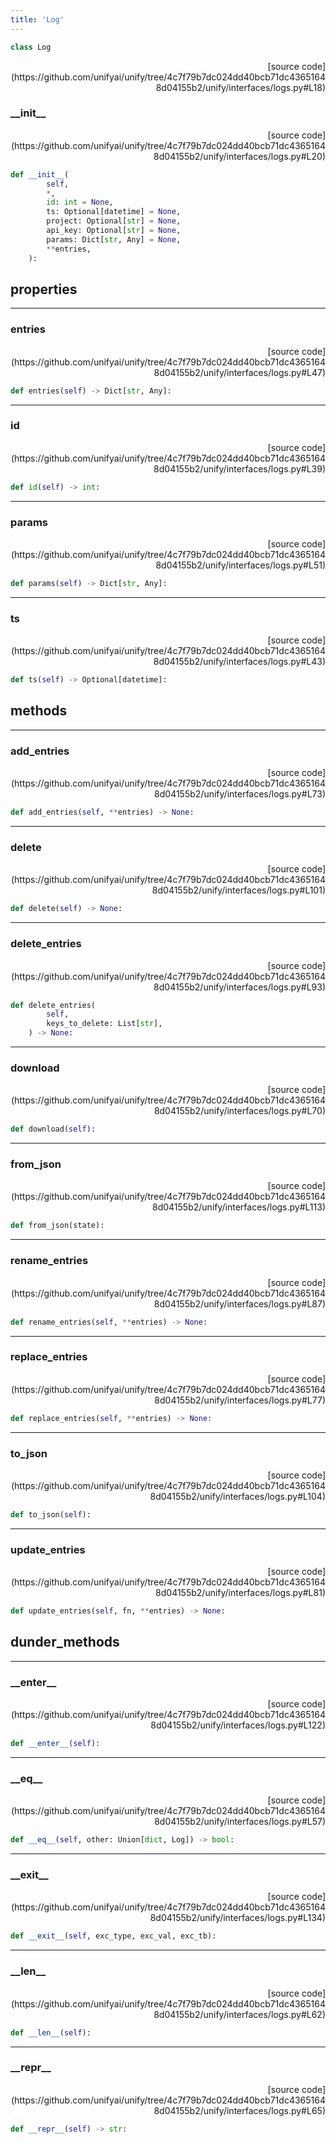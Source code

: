```yaml
---
title: 'Log'
---
```


```python
class Log
```

<p align="right">[source code](https://github.com/unifyai/unify/tree/4c7f79b7dc024dd40bcb71dc43651648d04155b2/unify/interfaces/logs.py#L18)</p>



### \_\_init\_\_

<p align="right">[source code](https://github.com/unifyai/unify/tree/4c7f79b7dc024dd40bcb71dc43651648d04155b2/unify/interfaces/logs.py#L20)</p>

```python
def __init__(
        self,
        *,
        id: int = None,
        ts: Optional[datetime] = None,
        project: Optional[str] = None,
        api_key: Optional[str] = None,
        params: Dict[str, Any] = None,
        **entries,
    ):
```



## properties

---

### entries

<p align="right">[source code](https://github.com/unifyai/unify/tree/4c7f79b7dc024dd40bcb71dc43651648d04155b2/unify/interfaces/logs.py#L47)</p>

```python
def entries(self) -> Dict[str, Any]:
```



---

### id

<p align="right">[source code](https://github.com/unifyai/unify/tree/4c7f79b7dc024dd40bcb71dc43651648d04155b2/unify/interfaces/logs.py#L39)</p>

```python
def id(self) -> int:
```



---

### params

<p align="right">[source code](https://github.com/unifyai/unify/tree/4c7f79b7dc024dd40bcb71dc43651648d04155b2/unify/interfaces/logs.py#L51)</p>

```python
def params(self) -> Dict[str, Any]:
```



---

### ts

<p align="right">[source code](https://github.com/unifyai/unify/tree/4c7f79b7dc024dd40bcb71dc43651648d04155b2/unify/interfaces/logs.py#L43)</p>

```python
def ts(self) -> Optional[datetime]:
```



## methods

---

### add\_entries

<p align="right">[source code](https://github.com/unifyai/unify/tree/4c7f79b7dc024dd40bcb71dc43651648d04155b2/unify/interfaces/logs.py#L73)</p>

```python
def add_entries(self, **entries) -> None:
```



---

### delete

<p align="right">[source code](https://github.com/unifyai/unify/tree/4c7f79b7dc024dd40bcb71dc43651648d04155b2/unify/interfaces/logs.py#L101)</p>

```python
def delete(self) -> None:
```



---

### delete\_entries

<p align="right">[source code](https://github.com/unifyai/unify/tree/4c7f79b7dc024dd40bcb71dc43651648d04155b2/unify/interfaces/logs.py#L93)</p>

```python
def delete_entries(
        self,
        keys_to_delete: List[str],
    ) -> None:
```



---

### download

<p align="right">[source code](https://github.com/unifyai/unify/tree/4c7f79b7dc024dd40bcb71dc43651648d04155b2/unify/interfaces/logs.py#L70)</p>

```python
def download(self):
```



---

### from\_json

<p align="right">[source code](https://github.com/unifyai/unify/tree/4c7f79b7dc024dd40bcb71dc43651648d04155b2/unify/interfaces/logs.py#L113)</p>

```python
def from_json(state):
```



---

### rename\_entries

<p align="right">[source code](https://github.com/unifyai/unify/tree/4c7f79b7dc024dd40bcb71dc43651648d04155b2/unify/interfaces/logs.py#L87)</p>

```python
def rename_entries(self, **entries) -> None:
```



---

### replace\_entries

<p align="right">[source code](https://github.com/unifyai/unify/tree/4c7f79b7dc024dd40bcb71dc43651648d04155b2/unify/interfaces/logs.py#L77)</p>

```python
def replace_entries(self, **entries) -> None:
```



---

### to\_json

<p align="right">[source code](https://github.com/unifyai/unify/tree/4c7f79b7dc024dd40bcb71dc43651648d04155b2/unify/interfaces/logs.py#L104)</p>

```python
def to_json(self):
```



---

### update\_entries

<p align="right">[source code](https://github.com/unifyai/unify/tree/4c7f79b7dc024dd40bcb71dc43651648d04155b2/unify/interfaces/logs.py#L81)</p>

```python
def update_entries(self, fn, **entries) -> None:
```



## dunder_methods

---

### \_\_enter\_\_

<p align="right">[source code](https://github.com/unifyai/unify/tree/4c7f79b7dc024dd40bcb71dc43651648d04155b2/unify/interfaces/logs.py#L122)</p>

```python
def __enter__(self):
```



---

### \_\_eq\_\_

<p align="right">[source code](https://github.com/unifyai/unify/tree/4c7f79b7dc024dd40bcb71dc43651648d04155b2/unify/interfaces/logs.py#L57)</p>

```python
def __eq__(self, other: Union[dict, Log]) -> bool:
```



---

### \_\_exit\_\_

<p align="right">[source code](https://github.com/unifyai/unify/tree/4c7f79b7dc024dd40bcb71dc43651648d04155b2/unify/interfaces/logs.py#L134)</p>

```python
def __exit__(self, exc_type, exc_val, exc_tb):
```



---

### \_\_len\_\_

<p align="right">[source code](https://github.com/unifyai/unify/tree/4c7f79b7dc024dd40bcb71dc43651648d04155b2/unify/interfaces/logs.py#L62)</p>

```python
def __len__(self):
```



---

### \_\_repr\_\_

<p align="right">[source code](https://github.com/unifyai/unify/tree/4c7f79b7dc024dd40bcb71dc43651648d04155b2/unify/interfaces/logs.py#L65)</p>

```python
def __repr__(self) -> str:
```


